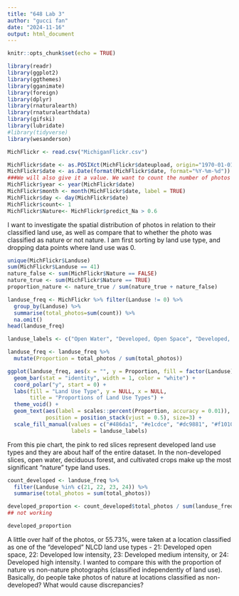 ```yaml
---
title: "648 Lab 3"
author: "gucci fan"
date: "2024-11-16"
output: html_document
---
```


```r
knitr::opts_chunk$set(echo = TRUE)
```

```r
library(readr)
library(ggplot2)
library(ggthemes)
library(gganimate)
library(foreign)
library(dplyr)
library(rnaturalearth)
library(rnaturalearthdata)
library(gifski)
library(lubridate)
#library(tidyverse)
library(wesanderson)

```

```r
MichFlickr <- read.csv("MichiganFlickr.csv")
```

```r
MichFlickr$date <- as.POSIXct(MichFlickr$dateupload, origin="1970-01-01")
MichFlickr$date <- as.Date(format(MichFlickr$date, format="%Y-%m-%d")) # lubridate function, simplifying
###We will also give it a value. We want to count the number of photos 
MichFlickr$year <- year(MichFlickr$date)
MichFlickr$month <- month(MichFlickr$date, label = TRUE)
MichFlickr$day <- day(MichFlickr$date)
MichFlickr$count<- 1
MichFlickr$Nature<- MichFlickr$predict_Na > 0.6
```

I want to investigate the spatial distribution of photos in relation to their classified land use, as well as compare that to whether the photo was classified as nature or not nature. I am first sorting by land use type, and dropping data points where land use was 0.

```r
unique(MichFlickr$Landuse)
sum(MichFlickr$Landuse == 41)
nature_false <- sum(MichFlickr$Nature == FALSE)
nature_true <- sum(MichFlickr$Nature == TRUE)
proportion_nature <- nature_true / sum(nature_true + nature_false)

landuse_freq <- MichFlickr %>% filter(Landuse != 0) %>%
  group_by(Landuse) %>%
  summarise(total_photos=sum(count)) %>%
  na.omit()
head(landuse_freq)

landuse_labels <- c("Open Water", "Developed, Open Space", "Developed, Low Intensity", "Developed, Medium Intensity", "Developed, High Intensity", "Barren Land (Rock/Sand)", "Deciduous Forest", "Evergreen Forest", "Mixed Forest", "Shrub/Scrub", "Grassland/Herbaceous", "Pasture/Hay", "Cultivated Crops", "Woody Wetlands", "Emergent Herbaceous Wetlands")

landuse_freq <- landuse_freq %>%
  mutate(Proportion = total_photos / sum(total_photos))

ggplot(landuse_freq, aes(x = "", y = Proportion, fill = factor(Landuse))) +
  geom_bar(stat = "identity", width = 1, color = "white") +
  coord_polar("y", start = 0) + 
  labs(fill = "Land Use Type", y = NULL, x = NULL, 
       title = "Proportions of Land Use Types") +
  theme_void() +  
  geom_text(aes(label = scales::percent(Proportion, accuracy = 0.01)), 
            position = position_stack(vjust = 0.5), size=3) +
  scale_fill_manual(values = c("#486da1", "#e1cdce", "#dc9881", "#f10100", "#ab0101", "#b3afa4", "#6ca966", "#1d6533", "#bdcc93", "#d1bb82", "#edeccc", "#ded83e", "#ae7229", "#bbd7ed", "#71a4c1"),
                    labels = landuse_labels)

```

From this pie chart, the pink to red slices represent developed land use types and they are about half of the entire dataset. In the non-developed slices, open water, deciduous forest, and cultivated crops make up the most significant "nature" type land uses.

```r

count_developed <- landuse_freq %>%
  filter(Landuse %in% c(21, 22, 23, 24)) %>% 
  summarise(total_photos = sum(total_photos)) 

developed_proportion <- count_developed$total_photos / sum(landuse_freq$total_photos)
## not working

developed_proportion
```
A little over half of the photos, or 55.73%, were taken at a location classified as one of the "developed" NLCD land use types - 21: Developed open space, 22: Developed low intensity, 23: Developed medium intensity, or 24: Developed high intensity. I wanted to compare this with the proportion of nature vs non-nature photographs (classified independently of land use). Basically, do people take photos of nature at locations classified as non-developed? What would cause discrepancies?




